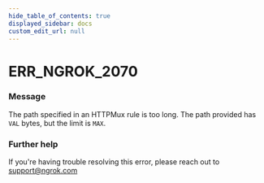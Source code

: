 ```yaml
---
hide_table_of_contents: true
displayed_sidebar: docs
custom_edit_url: null
---
```



# ERR_NGROK_2070

### Message
The path specified in an HTTPMux rule is too long. The path provided has `VAL` bytes, but the limit is `MAX`.

### Further help
If you're having trouble resolving this error, please reach out to [support@ngrok.com](mailto:support@ngrok.com?subject=Help%20with%20ERR_NGROK_2070)


<ErrorDetails error='err_ngrok_2070' />

